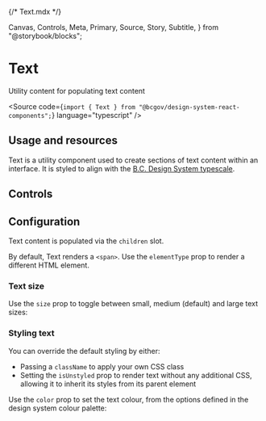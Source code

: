 {/* Text.mdx */}

  Canvas,
  Controls,
  Meta,
  Primary,
  Source,
  Story,
  Subtitle,
} from "@storybook/blocks";


<Meta of={TextStories} />

# Text

<Subtitle>Utility content for populating text content</Subtitle>

<Source
  code={`import { Text } from "@bcgov/design-system-react-components";`}
  language="typescript"
/>

## Usage and resources

Text is a utility component used to create sections of text content within an interface. It is styled to align with the [B.C. Design System typescale](https://www2.gov.bc.ca/gov/content?id=72C2CD6E05494C84B9A072DD9C6A5342).

## Controls

<Canvas of={TextStories.TextTemplate} />
<Controls of={TextStories.TextTemplate} />

## Configuration

Text content is populated via the `children` slot.

By default, Text renders a `<span>`. Use the `elementType` prop to render a different HTML element.

### Text size

Use the `size` prop to toggle between small, medium (default) and large text sizes:

<Canvas of={TextStories.SmallText} />
<Canvas of={TextStories.MediumText} />
<Canvas of={TextStories.LargeText} />

### Styling text

You can override the default styling by either:

- Passing a `className` to apply your own CSS class
- Setting the `isUnstyled` prop to render text without any additional CSS, allowing it to inherit its styles from its parent element

<Canvas of={TextStories.UnstyledText} />

Use the `color` prop to set the text colour, from the options defined in the design system colour palette:

<Canvas of={TextStories.DangerText} />
<Canvas of={TextStories.DisabledText} />
<Canvas of={TextStories.PrimaryInvert} />
